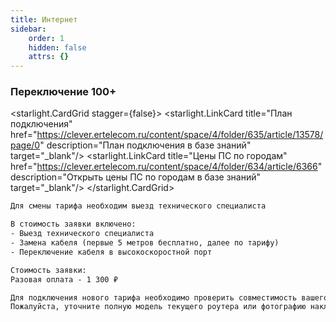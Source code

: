 ```yaml
---
title: Интернет
sidebar:
    order: 1
    hidden: false
    attrs: {}
---
```


### Переключение 100+
<starlight.CardGrid stagger={false}>
    <starlight.LinkCard title="План подключения"
                        href="https://clever.ertelecom.ru/content/space/4/folder/635/article/13578/page/0"
                        description="План подключения в базе знаний" target="_blank"/>
    <starlight.LinkCard title="Цены ПС по городам"
                        href="https://clever.ertelecom.ru/content/space/4/folder/634/article/6366"
                        description="Открыть цены ПС по городам в базе знаний" target="_blank"/>
</starlight.CardGrid>

```txt
Для смены тарифа необходим выезд технического специалиста

В стоимость заявки включено:
- Выезд технического специалиста
- Замена кабеля (первые 5 метров бесплатно, далее по тарифу)
- Переключение кабеля в высокоскоростной порт

Стоимость заявки:
Разовая оплата - 1 300 ₽

Для подключения нового тарифа необходимо проверить совместимость вашего роутера
Пожалуйста, уточните полную модель текущего роутера или фотографию наклейки с его задней панели 🙏
```